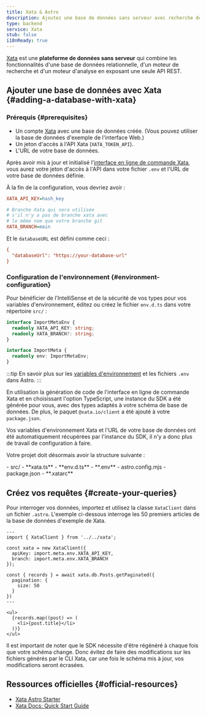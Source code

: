 ```yaml
---
title: Xata & Astro
description: Ajoutez une base de données sans serveur avec recherche de texte complet à votre projet avec Xata
type: backend
service: Xata
stub: false
i18nReady: true
---
```



[Xata](https://xata.io) est une **plateforme de données sans serveur** qui combine les fonctionnalités d'une base de données relationnelle, d'un moteur de recherche et d'un moteur d'analyse en exposant une seule API REST.

## Ajouter une base de données avec Xata \{#adding-a-database-with-xata\}

### Prérequis \{#prerequisites\}

- Un compte [Xata](https://app.xata.io/signin) avec une base de données créée. (Vous pouvez utiliser la base de données d'exemple de l'interface Web.)
- Un jeton d'accès à l'API Xata (`XATA_TOKEN_API`).
- L'URL de votre base de données.

Après avoir mis à jour et initialisé l'[interface en ligne de commande Xata](https://xata.io/docs/getting-started/installation), vous aurez votre jeton d'accès à l'API dans votre fichier `.env` et l'URL de votre base de données définie.

À la fin de la configuration, vous devriez avoir :

```ini title=".env"
XATA_API_KEY=hash_key

# Branche Xata qui sera utilisée
# s'il n'y a pas de branche xata avec
# le même nom que votre branche git
XATA_BRANCH=main
```

Et le `databaseURL` est défini comme ceci :

```ini title=".xatarc"
{
  "databaseUrl": "https://your-database-url"
}
```

### Configuration de l'environnement \{#environment-configuration\}

Pour bénéficier de l'IntelliSense et de la sécurité de vos types pour vos variables d'environnement, éditez ou créez le fichier `env.d.ts` dans votre répertoire `src/` :

```ts title="src/env.d.ts"
interface ImportMetaEnv {
  readonly XATA_API_KEY: string;
  readonly XATA_BRANCH?: string;
}

interface ImportMeta {
  readonly env: ImportMetaEnv;
}
```

:::tip
En savoir plus sur les [variables d'environnement](/fr/guides/environment-variables/) et les fichiers `.env` dans Astro.
:::

En utilisation la génération de code de l'interface en ligne de commande Xata et en choisissant l'option TypeScript, une instance du SDK a été générée pour vous, avec des types adaptés à votre schéma de base de données. De plus, le paquet `@xata.io/client` a été ajouté à votre `package.json`.

Vos variables d'environnement Xata et l'URL de votre base de données ont été automatiquement récupérées par l'instance du SDK, il n'y a donc plus de travail de configuration à faire.

Votre projet doit désormais avoir la structure suivante :

<FileTree title="Project Structure">
  - src/
  - **xata.ts**
  - **env.d.ts**
  - **.env**
  - astro.config.mjs
  - package.json
  - **.xatarc**
</FileTree>

## Créez vos requêtes \{#create-your-queries\}

Pour interroger vos données, importez et utilisez la classe `XataClient` dans un fichier `.astro`. L'exemple ci-dessous interroge les 50 premiers articles de la base de données d'exemple de Xata.

```astro title="src/pages/blog/index.astro"
---
import { XataClient } from '../../xata';
 
const xata = new XataClient({
  apiKey: import.meta.env.XATA_API_KEY,
  branch: import.meta.env.XATA_BRANCH
});

const { records } = await xata.db.Posts.getPaginated({
  pagination: {
    size: 50
  }
})
---

<ul>
  {records.map((post) => (
    <li>{post.title}</li>
  ))}
</ul>
```
Il est important de noter que le SDK nécessite d'être régénéré à chaque fois que votre schéma change. Donc évitez de faire des modifications sur les fichiers générés par le CLI Xata, car une fois le schéma mis à jour, vos modifications seront écrasées.


## Ressources officielles \{#official-resources\}
- [Xata Astro Starter](https://github.com/xataio/examples/tree/main/apps/getting-started-astro)
- [Xata Docs: Quick Start Guide](https://xata.io/docs/getting-started/quickstart-astro)
